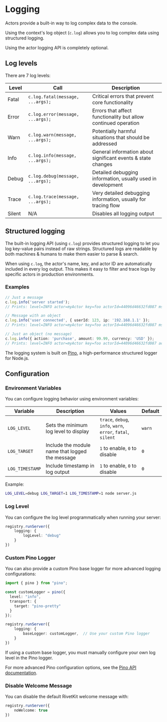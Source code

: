 # Logging

Actors provide a built-in way to log complex data to the console.

Using the context's log object (`c.log`) allows you to log complex data using structured logging.

Using the actor logging API is completely optional.

## Log levels

There are 7 log levels:

| Level  | Call                            | Description                                                      |
| ------ | ------------------------------- | ---------------------------------------------------------------- |
| Fatal  | `c.log.fatal(message, ...args);`   | Critical errors that prevent core functionality                 |
| Error  | `c.log.error(message, ...args);`    | Errors that affect functionality but allow continued operation  |
| Warn   | `c.log.warn(message, ...args);`     | Potentially harmful situations that should be addressed         |
| Info   | `c.log.info(message, ...args);`     | General information about significant events & state changes    |
| Debug  | `c.log.debug(message, ...args);`    | Detailed debugging information, usually used in development     |
| Trace  | `c.log.trace(message, ...args);`    | Very detailed debugging information, usually for tracing flow   |
| Silent | N/A                             | Disables all logging output                                     |

## Structured logging

The built-in logging API (using `c.log`) provides structured logging to let you log key-value
pairs instead of raw strings. Structured logs are readable by both machines &
humans to make them easier to parse & search.

When using `c.log`, the actor's name, key, and actor ID are automatically included in every log output. This makes it easy to filter and trace logs by specific actors in production environments.

### Examples

```typescript
// Just a message
c.log.info('server started');
// Prints: level=INFO actor=myActor key=foo actorId=44096d46632fd087 msg="server started"

// Message with an object
c.log.info('user connected', { userId: 123, ip: '192.168.1.1' });
// Prints: level=INFO actor=myActor key=foo actorId=44096d46632fd087 msg="user connected" userId=123 ip="192.168.1.1"

// Just an object (no message)
c.log.info({ action: 'purchase', amount: 99.99, currency: 'USD' });
// Prints: level=INFO actor=myActor key=foo actorId=44096d46632fd087 action="purchase" amount=99.99 currency="USD"
```

The logging system is built on [Pino](https://getpino.io/#/docs/api?id=logger), a high-performance structured logger for Node.js.

## Configuration

### Environment Variables

You can configure logging behavior using environment variables:

| Variable | Description | Values | Default |
| -------- | ----------- | ------ | ------- |
| `LOG_LEVEL` | Sets the minimum log level to display | `trace`, `debug`, `info`, `warn`, `error`, `fatal`, `silent` | `warn` |
| `LOG_TARGET` | Include the module name that logged the message | `1` to enable, `0` to disable | `0` |
| `LOG_TIMESTAMP` | Include timestamp in log output | `1` to enable, `0` to disable | `0` |

Example:
```bash
LOG_LEVEL=debug LOG_TARGET=1 LOG_TIMESTAMP=1 node server.js
```

### Log Level

You can configure the log level programmatically when running your server:

```typescript
registry.runServer({
	logging: {
		logLevel: "debug"
	}
})
```

### Custom Pino Logger

You can also provide a custom Pino base logger for more advanced logging configurations:

```typescript
import { pino } from "pino";

const customLogger = pino({
  level: "info",
  transport: {
    target: "pino-pretty"
  }
});

registry.runServer({
	logging: {
		baseLogger: customLogger,  // Use your custom Pino logger
	}
})
```

If using a custom base logger, you must manually configure your own log level in the Pino logger.

For more advanced Pino configuration options, see the [Pino API documentation](https://getpino.io/#/docs/api?id=export).

### Disable Welcome Message

You can disable the default RivetKit welcome message with:

```typescript
registry.runServer({
	noWelcome: true
})
```

